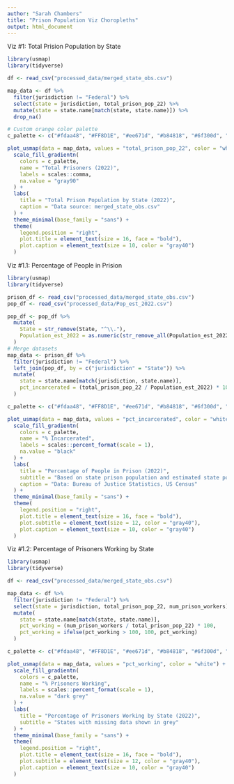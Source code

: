 ```yaml
---
author: "Sarah Chambers"
title: "Prison Population Viz Choropleths"
output: html_document
---
```


Viz #1: Total Prision Population by State
```r

library(usmap)
library(tidyverse)

df <- read_csv("processed_data/merged_state_obs.csv")

map_data <- df %>%
  filter(jurisdiction != "Federal") %>%
  select(state = jurisdiction, total_prison_pop_22) %>%
  mutate(state = state.name[match(state, state.name)]) %>%
  drop_na()

# Custom orange color palette
c_palette <- c("#fdaa48", "#FF8D1E", "#ee671d", "#b84818", "#6f300d", "#131110")

plot_usmap(data = map_data, values = "total_prison_pop_22", color = "white") +
  scale_fill_gradientn(
    colors = c_palette,
    name = "Total Prisoners (2022)",
    labels = scales::comma,
    na.value = "gray90"
  ) +
  labs(
    title = "Total Prison Population by State (2022)", 
    caption = "Data source: merged_state_obs.csv"
  ) +
  theme_minimal(base_family = "sans") +
  theme(
    legend.position = "right",
    plot.title = element_text(size = 16, face = "bold"),
    plot.caption = element_text(size = 10, color = "gray40")
  )

```


Viz #1.1: Percentage of People in Prision
```r
library(usmap)
library(tidyverse)

prison_df <- read_csv("processed_data/merged_state_obs.csv")
pop_df <- read_csv("processed_data/Pop_est_2022.csv")

pop_df <- pop_df %>%
  mutate(
    State = str_remove(State, "^\\."),
    Population_est_2022 = as.numeric(str_remove_all(Population_est_2022, ","))
  )
# Merge datasets
map_data <- prison_df %>%
  filter(jurisdiction != "Federal") %>%
  left_join(pop_df, by = c("jurisdiction" = "State")) %>%
  mutate(
    state = state.name[match(jurisdiction, state.name)],
    pct_incarcerated = (total_prison_pop_22 / Population_est_2022) * 100
  )

c_palette <- c("#fdaa48", "#FF8D1E", "#ee671d", "#b84818", "#6f300d", "#131110")

plot_usmap(data = map_data, values = "pct_incarcerated", color = "white") +
  scale_fill_gradientn(
    colors = c_palette,
    name = "% Incarcerated",
    labels = scales::percent_format(scale = 1),
    na.value = "black"
  ) +
  labs(
    title = "Percentage of People in Prison (2022)",
    subtitle = "Based on state prison population and estimated state population",
    caption = "Data: Bureau of Justice Statistics, US Census"
  ) +
  theme_minimal(base_family = "sans") +
  theme(
    legend.position = "right",
    plot.title = element_text(size = 16, face = "bold"),
    plot.subtitle = element_text(size = 12, color = "gray40"),
    plot.caption = element_text(size = 10, color = "gray40")
  )
```


Viz #1.2: Percentage of Prisoners Working by State
```r
library(usmap)
library(tidyverse)

df <- read_csv("processed_data/merged_state_obs.csv")

map_data <- df %>%
  filter(jurisdiction != "Federal") %>%
  select(state = jurisdiction, total_prison_pop_22, num_prison_workers) %>%
  mutate(
    state = state.name[match(state, state.name)],
    pct_working = (num_prison_workers / total_prison_pop_22) * 100,
    pct_working = ifelse(pct_working > 100, 100, pct_working)
  )

c_palette <- c("#fdaa48", "#FF8D1E", "#ee671d", "#b84818", "#6f300d", "#131110")

plot_usmap(data = map_data, values = "pct_working", color = "white") +
  scale_fill_gradientn(
    colors = c_palette,
    name = "% Prisoners Working",
    labels = scales::percent_format(scale = 1),
    na.value = "dark grey"
  ) +
  labs(
    title = "Percentage of Prisoners Working by State (2022)",
    subtitle = "States with missing data shown in grey"
  ) +
  theme_minimal(base_family = "sans") +
  theme(
    legend.position = "right",
    plot.title = element_text(size = 16, face = "bold"),
    plot.subtitle = element_text(size = 12, color = "gray40"),
    plot.caption = element_text(size = 10, color = "gray40")
  )

```
